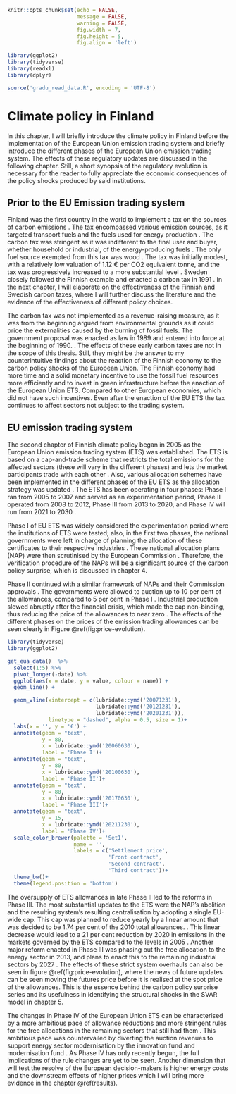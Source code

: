 
```r
knitr::opts_chunk$set(echo = FALSE,
                      message = FALSE,
                      warning = FALSE,
                      fig.width = 7,
                      fig.height = 5,
                      fig.align = 'left')

library(ggplot2)
library(tidyverse)
library(readxl)
library(dplyr)

source('gradu_read_data.R', encoding = 'UTF-8')
```


# Climate policy in Finland {#clipolfi}

In this chapter, I will briefly introduce the climate policy in Finland before the implementation of the European Union emission trading system and briefly introduce the different phases of the European Union emission trading system. The effects of these regulatory updates are discussed in the following chapter. Still, a short synopsis of the regulatory evolution is necessary for the reader to fully appreciate the economic consequences of the policy shocks produced by said institutions. 

## Prior to the EU Emission trading system {#preeuclipol}

Finland was the first country in the world to implement a tax on the sources of carbon emissions \citep{hallitus1989, bavbek2016}. The tax encompassed various emission sources, as it targeted transport fuels and the fuels used for energy production \citep{lin2011,ekins1999}. The carbon tax was stringent as it was indifferent to the final user and buyer, whether household or industrial, of the energy-producing fuels  \citep{ekins1999}. The only fuel source exempted from this tax was wood \citep{elbaum2021}. The tax was initially modest, with a relatively low valuation of 1.12 € per CO2 equivalent tonne, and the tax was progressively increased to a more substantial level \citep{bavbek2016}. Sweden closely followed the Finnish example and enacted a carbon tax in 1991 \citep{andersson2019}. In the next chapter, I will elaborate on the effectiveness of the Finnish and Swedish carbon taxes, where I will further discuss the literature and the evidence of the effectiveness of different policy choices.

The carbon tax was not implemented as a revenue-raising measure, as it was from the beginning argued from environmental grounds as it could price the externalities caused by the burning of fossil fuels. The government proposal was enacted as law in 1989 and entered into force at the beginning of 1990. \citep{hallitus1989}. The effects of these early carbon taxes are not in the scope of this thesis. Still, they might be the answer to my counterintuitive findings about the reaction of the Finnish economy to the carbon policy shocks of the European Union. The Finnish economy had more time and a solid monetary incentive to use the fossil fuel resources more efficiently and to invest in green infrastructure before the enaction of the European Union ETS. Compared to other European economies, which did not have such incentives. Even after the enaction of the EU ETS the tax continues to affect sectors not subject to the trading system. 

## EU emission trading system

The second chapter of Finnish climate policy began in 2005 as the European Union emission trading system (ETS) was established. The ETS is based on a cap-and-trade scheme that restricts the total emissions for the affected sectors (these will vary in the different phases) and lets the market participants trade with each other \citep{garcia2021}. Also, various allocation schemes have been implemented in the different phases of the EU ETS as the allocation strategy was updated \citep{verde2019free}. The ETS has been operating in four phases: Phase I ran from 2005 to 2007 and served as an experimentation period, Phase II operated from 2008 to 2012, Phase III from 2013 to 2020, and Phase IV will run from 2021 to 2030 \citep{ellerman2020,joltreau2019,verde2019free}.

Phase I of EU ETS was widely considered the experimentation period where the institutions of ETS were tested; also, in the first two phases, the national governments were left in charge of planning the allocation of these certificates to their respective industries \citep{verde2019free}. These national allocation plans (NAP) were then scrutinised by the European Commission \citep{ellerman2020}. Therefore, the verification procedure of the NAPs will be a significant source of the carbon policy surprise, which is discussed in chapter 4.

Phase II continued with a similar framework of NAPs and their Commission approvals \citep{ellerman2020}. The governments were allowed to auction up to 10 per cent of the allowances, compared to 5 per cent in Phase I \citep{ellerman2020}. Industrial production slowed abruptly after the financial crisis, which made the cap non-binding, thus reducing the price of the allowances to near zero \citep{verde2019free}. The effects of the different phases on the prices of the emission trading allowances can be seen clearly in Figure \@ref(fig:price-evolution).

```r

library(tidyverse)
library(ggplot2)

get_eua_data()  %>%  
  select(1:5) %>% 
  pivot_longer(-date) %>%  
  ggplot(aes(x = date, y = value, colour = name)) +
  geom_line() +

  geom_vline(xintercept = c(lubridate::ymd('20071231'),
                            lubridate::ymd('20121231'),
                            lubridate::ymd('20201231')),
             linetype = "dashed", alpha = 0.5, size = 1)+
  labs(x = '', y = '€') +
  annotate(geom = "text",
           y = 80, 
           x = lubridate::ymd('20060630'), 
           label = 'Phase I')+
  annotate(geom = "text",
           y = 80, 
           x = lubridate::ymd('20100630'), 
           label = 'Phase II')+
  annotate(geom = "text",
           y = 80, 
           x = lubridate::ymd('20170630'), 
           label = 'Phase III')+
  annotate(geom = "text",
           y = 15, 
           x = lubridate::ymd('20211230'), 
           label = 'Phase IV')+
  scale_color_brewer(palette = 'Set1', 
                     name = '', 
                     labels = c('Settlement price',
                                'Front contract',
                                'Second contract',
                                'Third contract'))+
  theme_bw()+
  theme(legend.position = 'bottom')

```

The oversupply of ETS allowances in late Phase II led to the reforms in Phase III. The most substantial updates to the ETS were the NAP's abolition and the resulting system's resulting centralisation by adopting a single EU-wide cap. This cap was planned to reduce yearly by a linear amount that was decided to be 1.74 per cent of the 2010 total allowances. \citep{ellerman2020}. This linear decrease would lead to a 21 per cent reduction by 2020 in emissions in the markets governed by the ETS compared to the levels in 2005 \citep{verde2019free}. Another major reform enacted in Phase III was phasing out the free allocation to the energy sector in 2013, and plans to enact this to the remaining industrial sectors by 2027 \citep{ellerman2020}. The effects of these strict system overhauls can also be seen in figure \@ref(fig:price-evolution), where the news of future updates can be seen moving the futures price before it is realised at the spot price of the allowances. This is the essence behind the carbon policy surprise series and its usefulness in identifying the structural shocks in the SVAR model in chapter 5.

The changes in Phase IV of the European Union ETS can be characterised by a more ambitious pace of allowance reductions and more stringent rules for the free allocations in the remaining sectors that still had them \citep{verde2019free}. This ambitious pace was countervailed by diverting the auction revenues to support energy sector modernisation by the innovation fund and modernisation fund \citep{verde2019free}. As Phase IV has only recently begun, the full implications of the rule changes are yet to be seen. Another dimension that will test the resolve of the European decision-makers is higher energy costs and the downstream effects of higher prices which I will bring more evidence in the chapter \@ref(results).

\newpage